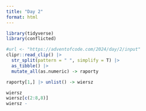 ```yaml
---
title: "Day 2"
format: html
---
```


```r
library(tidyverse)
library(conflicted)
```

```r
#url <- "https://adventofcode.com/2024/day/2/input"
clipr::read_clip() |> 
  str_split(pattern = " ", simplify = T) |> 
  as_tibble() |> 
  mutate_all(as.numeric) -> raporty
```

```r
raporty[1,] |> unlist() -> wiersz

wiersz
wiersz[c(2:8,8)]
wiersz - 
```

